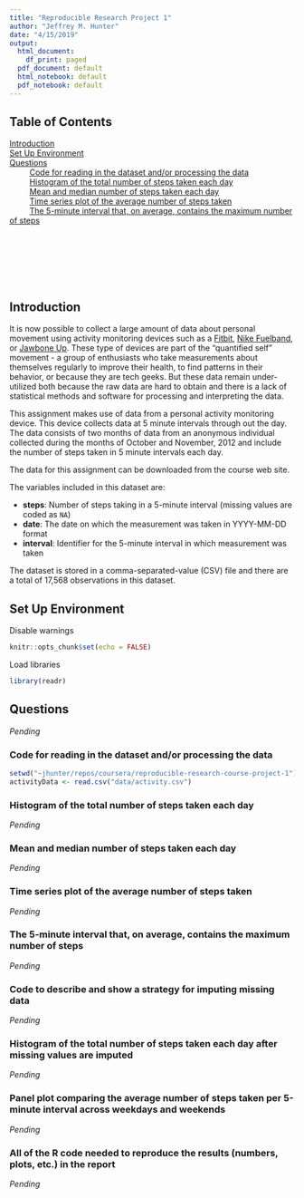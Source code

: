 ```yaml
---
title: "Reproducible Research Project 1"
author: "Jeffrey M. Hunter"
date: "4/15/2019"
output:
  html_document:
    df_print: paged
  pdf_document: default
  html_notebook: default
  pdf_notebook: default
---
```


## Table of Contents

[Introduction](#introduction)<br />
[Set Up Environment](#set-up-environment)<br />
[Questions](#questions)<br />
&nbsp;&nbsp;&nbsp;&nbsp;&nbsp;&nbsp;&nbsp;&nbsp; [Code for reading in the dataset and/or processing the data](#code-for-reading-in-the-dataset-and\/or-processing-the-data)<br />
&nbsp;&nbsp;&nbsp;&nbsp;&nbsp;&nbsp;&nbsp;&nbsp; [Histogram of the total number of steps taken each day](#histogram-of-the-total-number-of-steps-taken-each-day)<br />
&nbsp;&nbsp;&nbsp;&nbsp;&nbsp;&nbsp;&nbsp;&nbsp; [Mean and median number of steps taken each day](#mean-and-median-number-of-steps-taken-each-day)<br />
&nbsp;&nbsp;&nbsp;&nbsp;&nbsp;&nbsp;&nbsp;&nbsp; [Time series plot of the average number of steps taken](#time-series-plot-of-the-average-number-of-steps-taken)<br />
&nbsp;&nbsp;&nbsp;&nbsp;&nbsp;&nbsp;&nbsp;&nbsp; [The 5-minute interval that, on average, contains the maximum number of steps](#the-5-minute-interval-that,-on-average,-contains-the-maximum-number-of-steps)<br />
&nbsp;&nbsp;&nbsp;&nbsp;&nbsp;&nbsp;&nbsp;&nbsp; []()<br />
&nbsp;&nbsp;&nbsp;&nbsp;&nbsp;&nbsp;&nbsp;&nbsp; []()<br />
&nbsp;&nbsp;&nbsp;&nbsp;&nbsp;&nbsp;&nbsp;&nbsp; []()<br />
&nbsp;&nbsp;&nbsp;&nbsp;&nbsp;&nbsp;&nbsp;&nbsp; []()<br />
&nbsp;&nbsp;&nbsp;&nbsp;&nbsp;&nbsp;&nbsp;&nbsp; []()<br />
&nbsp;&nbsp;&nbsp;&nbsp;&nbsp;&nbsp;&nbsp;&nbsp; []()

## Introduction

It is now possible to collect a large amount of data about personal movement
using activity monitoring devices such as a
[Fitbit](http://www.fitbit.com/),
[Nike Fuelband](http://www.nike.com/us/en_us/c/nikeplus-fuelband), or
[Jawbone Up](https://jawbone.com/up). These type of devices are part of the
"quantified self" movement - a group of enthusiasts who take measurements about
themselves regularly to improve their health, to find patterns in their
behavior, or because they are tech geeks. But these data remain under-utilized
both because the raw data are hard to obtain and there is a lack of statistical
methods and software for processing and interpreting the data.

This assignment makes use of data from a personal activity monitoring device.
This device collects data at 5 minute intervals through out the day. The data
consists of two months of data from an anonymous individual collected during the
months of October and November, 2012 and include the number of steps taken in 5
minute intervals each day.

The data for this assignment can be downloaded from the course web site.

The variables included in this dataset are:

* **steps**: Number of steps taking in a 5-minute interval (missing values are
  coded as ```NA```)
* **date**: The date on which the measurement was taken in YYYY-MM-DD format
* **interval**: Identifier for the 5-minute interval in which measurement was
  taken

The dataset is stored in a comma-separated-value (CSV) file and there are a
total of 17,568 observations in this dataset.

## Set Up Environment

Disable warnings

```r
knitr::opts_chunk$set(echo = FALSE)
```

Load libraries

```r
library(readr)
```

## Questions

*Pending*

### Code for reading in the dataset and/or processing the data

```r
setwd("~jhunter/repos/coursera/reproducible-research-course-project-1")
activityData <- read.csv("data/activity.csv")
```

### Histogram of the total number of steps taken each day

*Pending*

### Mean and median number of steps taken each day

*Pending*

### Time series plot of the average number of steps taken

*Pending*

### The 5-minute interval that, on average, contains the maximum number of steps

*Pending*

### Code to describe and show a strategy for imputing missing data

*Pending*

### Histogram of the total number of steps taken each day after missing values are imputed

*Pending*

### Panel plot comparing the average number of steps taken per 5-minute interval across weekdays and weekends

*Pending*

### All of the R code needed to reproduce the results (numbers, plots, etc.) in the report

*Pending*
